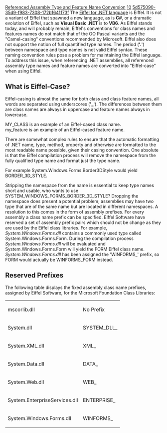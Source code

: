 [[Property:title|Referenced Assembly Type and Feature Name Conversion]]
[[Property:weight|10]]
[[Property:uuid|5d575090-35d9-f983-7308-172b1641173f]]
The [[The Eiffel for .NET language|Eiffel for .NET language]]  is Eiffel. It is not a variant of Eiffel that spawned a new language, as is '''C#''', or a dramatic evolution of Eiffel, such as '''Visual Basic .NET''' is to '''VB6'''. As Eiffel stands today, and will probably remain, Eiffel's conventions for class names and features names do not match that of the OO Pascal variants and the "Camel-casing" conventions recommended by Microsoft. Eiffel also does not support the notion of full quantified type names. The period (''''.'''') between namespace and type names is not valid Eiffel syntax. These naming convention rules pose a problem for maintaining the Eiffel language. To address this issue, when referencing .NET assemblies, all referenced assembly type names and feature names are converted into "Eiffel-case" when using Eiffel. 
<span id="eiffel_case"></span> 
==What is Eiffel-Case?==

Eiffel-casing is almost the same for both class and class feature names, all words are separated using underscores (''''_''''). The differences between them are class names are always in uppercase and feature names always in lowercase. 

<eiffel>MY_CLASS</eiffel> is an example of an Eiffel-cased class name. <br/>
<eiffel>my_feature</eiffel> is an example of an Eiffel-cased feature name. 

There are somewhat complex rules to ensure that the automatic formatting of .NET name, type, method, property and otherwise are formatted to the most readable name possible, given their casing convention. One absolute is that the Eiffel compilation process will remove the namespace from the fully qualified type name and format just the type name. 

For example <eiffel>System.Windows.Forms.Border3DStyle</eiffel> would yield <eiffel>BORDER_3D_STYLE</eiffel>. 

Stripping the namespace from the name is essential to keep type names short and usable, who wants to use <eiffel>SYSTEM_WINDOWS_FORMS_BORDER_3D_STYLE</eiffel>? Dropping the namespace does present a potential problem; assemblies may have two type that are of the same name but are located in different namespaces. A resolution to this comes in the form of assembly prefixes. For every assembly a class name prefix can be specified. Eiffel Software have reserved a set of assembly prefix pairs which should not be change as they are used by the Eiffel class libraries. For example, ''System.Windows.Forms.dll'' contains a commonly used type called <eiffel>System.Windows.Forms.Form</eiffel>. During the compilation process ''System.Windows.Forms.dll'' will be evaluated and <eiffel>System.Windows.Forms.Form</eiffel> will yield the <eiffel>FORM</eiffel> Eiffel class name. ''System.Windows.Forms.dll'' has been assigned the '<eiffel>WINFORMS_</eiffel>' prefix, so <eiffel>FORM</eiffel> would actually be <eiffel>WINFORMS_FORM</eiffel> instead. 
<span id="prefixes"></span> 
==Reserved Prefixes==

The following table displays the fixed assembly class name prefixes, assigned by Eiffel Software, for the Microsoft Foundation Class Libraries: 
{| 
|- 
| mscorlib.dll
| No Prefix
|- 
| System.dll
| <eiffel>SYSTEM_DLL_</eiffel>
|- 
| System.XML.dll
| <eiffel>XML_</eiffel>
|- 
| System.Data.dll
| <eiffel>DATA_</eiffel>
|- 
| System.Web.dll
| <eiffel>WEB_</eiffel>
|- 
| System.EnterpriseServices.dll
| <eiffel>ENTERPRISE_</eiffel>
|- 
| System.Windows.Forms.dll
| <eiffel>WINFORMS_</eiffel>
|}





